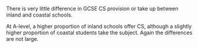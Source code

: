 
There is very little difference in GCSE CS provision or take up between inland and coastal schools.
 
At A-level, a higher proportion of inland schools offer CS, although a slightly higher proportion of coastal students take the subject. Again the differences are not large.

